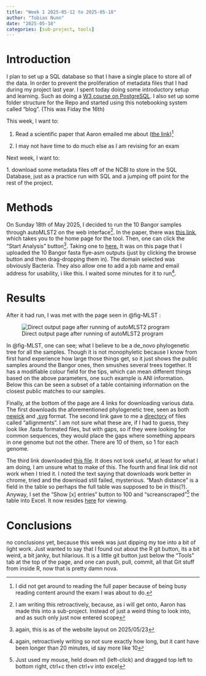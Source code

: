 ```yaml
---
title: "Week 1 2025-05-12 to 2025-05-18"
author: "Tobias Nunn"
date: "2025-05-18"
categories: [sub-project, tools]
---
```


# Introduction {#seq-week1}

I plan to set up a SQL database so that I have a single place to store all of the data. In order to prevent the proliferation of metadata files that I had during my project last year. I spent today doing some introductory setup and learning. Such as doing a [W3 course on PostgreSQL](https://www.w3schools.com/postgresql/index.php). I also set up some folder structure for the Repo and started using this notebooking system called "blog". (This was Fiday the 16th)

This week, I want to:

1.  Read a scientific paper that Aaron emailed me about ([the link](https://academic.oup.com/nar/advance-article/doi/10.1093/nar/gkaf397/8129379))[^1]

2.  I may not have time to do much else as I am revising for an exam

[^1]: I did not get around to reading the full paper because of being busy reading content around the exam I was about to do.

Next week, I want to:

1\. download some metadata files off of the NCBI to store in the SQL Database, just as a practice run with SQL and a jumping off point for the rest of the project.

# Methods

On Sunday 18th of May 2025, I decided to run the 10 Bangor samples through autoMLST2 on the web interface[^2]. In the paper, there was [this link](https://automlst2.ziemertlab.com/), which takes you to the home page for the tool. Then, one can click the "Start Analysis" button[^3]. Taking one to [here.](https://automlst2.ziemertlab.com/analyze) It was on this page that I uploaded the 10 Bangor fasta flye-asm outputs (just by clicking the browse button and then drag-dropping them in). The domain selected was obviously Bacteria. They also allow one to add a job name and email address for usability, i like this. I waited some minutes for it to run[^4].

[^2]: I am writing this retroactively, because, as i will get onto, Aaron has made this into a sub-project. Instead of just a weird thing to look into, and as such only just now entered scope

[^3]: again, this is as of the website layout on 2025/05/23

[^4]: again, retroactively writing so not sure exactly how long, but it cant have been longer than 20 minutes, id say more like 10

# Results

After it had run, I was met with the page seen in @fig-MLST :

![Direct output page after running of autoMLST2 program](images/autoMLST_output_raw-01.jpeg){#fig-MLST}

In @fig-MLST, one can see; what I believe to be a de_novo phylogenetic tree for all the samples. Though it is not monophyletic because I know from first hand experience how large those things get, so it just shows the public samples around the Bangor ones, then smushes several trees together. It has a modifiable colour field for the tips, which can mean different things based on the above parameters, one such example is ANI information. Below this can be seen a subset of a table containing information on the closest public matches to our samples.

Finally, at the bottom of the page are 4 links for downloading various data. The first downloads the aforementioned phylogenetic tree, seen as both [newick](https://github.com/tobiasnunn/undergrad_dissertation/blob/8e78482c0fd0022838d91795c89e9814477a28e1/03_outputs/autoMLST2_subproject/autoMLST2_tree.tree) and [.svg](https://github.com/tobiasnunn/undergrad_dissertation/blob/8e78482c0fd0022838d91795c89e9814477a28e1/03_outputs/autoMLST2_subproject/autoMLST2_tree.svg) format. The second link gave to me a [directory](https://github.com/tobiasnunn/undergrad_dissertation/tree/0572c7bd859852a8b002c88be4cb685b02e937a0/03_outputs/autoMLST2_subproject/Evaluation_of_bacteria_from_Dendrobates_tinctorius_alignments) of files called "allignments". I am not sure what these are, if I had to guess, they look like .fasta formated files, but with gaps, so if they were looking for common sequences, they would place the gaps where something appears in one genome but not the other. There are 10 of them, so 1 for each genome.

The third link downloaded [this file](https://github.com/tobiasnunn/undergrad_dissertation/blob/0572c7bd859852a8b002c88be4cb685b02e937a0/03_outputs/autoMLST2_subproject/mlst_genes.txt). It does not look useful, at least for what I am doing, I am unsure what to make of this. The fourth and final link did not work when I tried it. I noted the text saying that downloads work better in chrome, tried and the download still failed, mysterious. "Mash distance" is a field in the table so perhaps the full table was supposed to be in this(?). Anyway, I set the "Show \[x\] entries" button to 100 and "screanscraped"[^5] the table into Excel. It now resides [here](https://github.com/tobiasnunn/undergrad_dissertation/blob/0572c7bd859852a8b002c88be4cb685b02e937a0/03_outputs/autoMLST2_subproject/Results%20from%20AutoMLST%20on%20Bangor%20samples.xlsx) for viewing.

[^5]: Just used my mouse, held down m1 (left-click) and dragged top left to bottom right, ctrl+c then ctrl+v into excel

# Conclusions

no conclusions yet, because this week was just dipping my toe into a bit of light work. Just wanted to say that I found out about the R git button, its a bit weird, a bit janky, but hilarious. It is a little git button just below the "Tools" tab at the top of the page, and one can push, pull, commit, all that Git stuff from inside R, now that is pretty damn nova.
